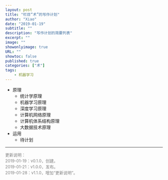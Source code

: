 ```yaml
---
layout: post
title: "栏目“术”的写作计划"
author: "Xiao"
date: "2019-01-19"
subtitle: ""
description: "写作计划的简要列表"
excerpt: ""
image: ""
showonlyimage: true
URL: ""
showtoc: false
published: true
categories: ["术"]
tags:
    - 机器学习
---
```


- 原理
  + 统计学原理
  + 机器学习原理
  + 深度学习原理
  + 计算机网络原理
  + 计算机体系结构原理
  + 大数据技术原理
- 运用
  + 待计划

-----------------------------------------------------------------------------------

<font color=#808080 size=2>
    更新说明：  
    2019-01-19：v0.1.0，创建。  
    2019-01-21：v1.0.0，发布。  
    2019-01-28：v1.1.0，增加“更新说明”。
</font>
